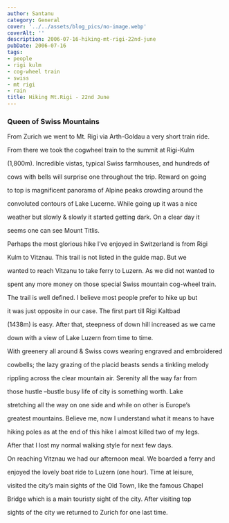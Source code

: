 ```yaml
---
author: Santanu
category: General
cover: '../../assets/blog_pics/no-image.webp'
coverAlt: ''
description: 2006-07-16-hiking-mt-rigi-22nd-june
pubDate: 2006-07-16
tags:
- people
- rigi kulm
- cog-wheel train
- swiss
- mt rigi
- rain
title: Hiking Mt.Rigi - 22nd June
---
```


### Queen of Swiss Mountains



From Zurich we went to Mt. Rigi via Arth-Goldau a very short train ride.

From there we took the cogwheel train to the summit at Rigi-Kulm

(1,800m). Incredible vistas, typical Swiss farmhouses, and hundreds of

cows with bells will surprise one throughout the trip. Reward on going

to top is magnificent panorama of Alpine peaks crowding around the

convoluted contours of Lake Lucerne. While going up it was a nice

weather but slowly & slowly it started getting dark. On a clear day it

seems one can see Mount Titlis.  

  



Perhaps the most glorious hike I’ve enjoyed in Switzerland is from Rigi

Kulm to Vitznau. This trail is not listed in the guide map. But we

wanted to reach Vitzanu to take ferry to Luzern. As we did not wanted to

spent any more money on those special Swiss mountain cog-wheel train.

The trail is well defined. I believe most people prefer to hike up but

it was just opposite in our case. The first part till Rigi Kaltbad

(1438m) is easy. After that, steepness of down hill increased as we came

down with a view of Lake Luzern from time to time.  

  



  







With greenery all around & Swiss cows wearing engraved and embroidered

cowbells; the lazy grazing of the placid beasts sends a tinkling melody

rippling across the clear mountain air. Serenity all the way far from

those hustle –bustle busy life of city is something worth. Lake

stretching all the way on one side and while on other is Europe’s

greatest mountains. Believe me, now I understand what it means to have

hiking poles as at the end of this hike I almost killed two of my legs.

After that I lost my normal walking style for next few days.  

  



  






On reaching Vitznau we had our afternoon meal. We boarded a ferry and

enjoyed the lovely boat ride to Luzern (one hour). Time at leisure,

visited the city’s main sights of the Old Town, like the famous Chapel

Bridge which is a main touristy sight of the city. After visiting top

sights of the city we returned to Zurich for one last time.